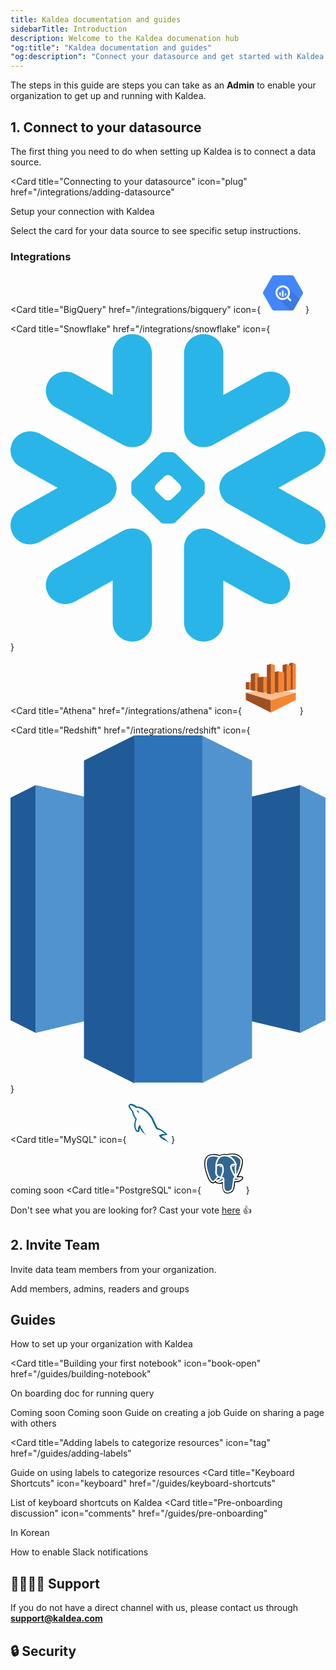 ```yaml
---
title: Kaldea documentation and guides
sidebarTitle: Introduction
description: Welcome to the Kaldea documenation hub
"og:title": "Kaldea documentation and guides"
"og:description": "Connect your datasource and get started with Kaldea! Find the how to guides on utilizing Kaldea's unified analytics platform for your data discovery, data catalog, query interface, query governance, data analysis, reporting, and jobs."
---
```


The steps in this guide are steps you can take as an **Admin** to enable your organization to get up and running with Kaldea.

## 1. Connect to your datasource

The first thing you need to do when setting up Kaldea is to connect a data source.

<Card
  title="Connecting to your datasource"
  icon="plug"
  href="/integrations/adding-datasource"
>
  Setup your connection with Kaldea
</Card>

Select the card for your data source to see specific setup instructions.

### Integrations

<CardGroup cols={3}>

<Card
  title="BigQuery"
  href="/integrations/bigquery"
  icon={
    <svg
      class="h-7 w-7"
      xmlns="http://www.w3.org/2000/svg"
      width="64"
      height="64"
      viewBox="0 0 64 64"
    >
      <path
        d="M14.48 58.196L.558 34.082c-.744-1.288-.744-2.876 0-4.164L14.48 5.805c.743-1.287 2.115-2.08 3.6-2.082h27.857c1.48.007 2.845.8 3.585 2.082l13.92 24.113c.744 1.288.744 2.876 0 4.164L49.52 58.196c-.743 1.287-2.115 2.08-3.6 2.082H18.07c-1.483-.005-2.85-.798-3.593-2.082z"
        fill="#4386fa"
      />
      <path
        d="M40.697 24.235s3.87 9.283-1.406 14.545-14.883 1.894-14.883 1.894L43.95 60.27h1.984c1.486-.002 2.858-.796 3.6-2.082L58.75 42.23z"
        opacity=".1"
      />
      <path
        d="M45.267 43.23L41 38.953a.67.67 0 0 0-.158-.12 11.63 11.63 0 1 0-2.032 2.037.67.67 0 0 0 .113.15l4.277 4.277a.67.67 0 0 0 .947 0l1.12-1.12a.67.67 0 0 0 0-.947zM31.64 40.464a8.75 8.75 0 1 1 8.749-8.749 8.75 8.75 0 0 1-8.749 8.749zm-5.593-9.216v3.616c.557.983 1.363 1.803 2.338 2.375v-6.013zm4.375-2.998v9.772a6.45 6.45 0 0 0 2.338 0V28.25zm6.764 6.606v-2.142H34.85v4.5a6.43 6.43 0 0 0 2.338-2.368z"
        fill="#fff"
      />
    </svg>
  }
></Card>

<Card
  title="Snowflake"
  href="/integrations/snowflake"
  icon={
    <svg
      class="h-7 w-7"
      viewBox="0 0 125 122"
      fill="none"
      xmlns="http://www.w3.org/2000/svg"
    >
      <path
        fill-rule="evenodd"
        clip-rule="evenodd"
        d="M41.7447 63.2298C42.0093 62.4201 42.1194 61.586 42.0996 60.7623C42.0689 60.1658 41.9894 59.5702 41.8151 58.9737C41.2905 57.122 40.048 55.4677 38.1861 54.4248L11.7045 39.5708C7.96616 37.4805 3.20025 38.7235 1.05478 42.3497C-1.11146 45.9706 0.166248 50.595 3.90457 52.6906L18.7026 61.0044L3.90457 69.2954C0.166248 71.3944 -1.10695 76.0197 1.05478 79.6556C3.20025 83.2722 7.96616 84.509 11.7045 82.4187L38.1861 67.5551C39.9731 66.556 41.1858 64.9894 41.7447 63.2298ZM48.9315 77.1495C47.41 77.0232 45.828 77.3337 44.4049 78.139L17.9034 92.9833C14.175 95.078 12.9018 99.727 15.0536 103.354C17.2153 106.971 21.9767 108.217 25.6997 106.113L40.5474 97.7928V114.418C40.5474 118.606 44.0356 122 48.3527 122C52.6491 122 56.1481 118.606 56.1481 114.418V84.6976C56.1481 80.7073 52.9642 77.4302 48.9315 77.1495ZM76.0714 44.8496C77.5884 44.9715 79.1659 44.6566 80.589 43.861L107.085 29.0027C110.819 26.9071 112.086 22.2774 109.939 18.6407C107.788 15.0206 103.022 13.7786 99.2941 15.8724L84.4564 24.2019V7.57171C84.4564 3.39464 80.9682 0 76.6511 0C72.3339 0 68.8548 3.39464 68.8548 7.57171V37.2919C68.8548 41.2778 72.0296 44.5601 76.0714 44.8496ZM17.9034 29.0027L44.4049 43.861C45.828 44.6566 47.41 44.9715 48.9315 44.8496C52.9642 44.5601 56.1481 41.2778 56.1481 37.2919V7.57171C56.1481 3.39464 52.6491 0 48.3527 0C44.0356 0 40.5474 3.39464 40.5474 7.57171V24.2019L25.6997 15.8724C21.9767 13.7786 17.2153 15.0206 15.0536 18.6407C12.9018 22.2774 14.175 26.9071 17.9034 29.0027ZM67.7071 60.9421C67.7071 60.5105 67.438 59.9088 67.1238 59.5895L63.9345 56.5054C63.6202 56.201 63.0008 55.9484 62.5556 55.9484H62.4319C61.9876 55.9484 61.3691 56.201 61.0594 56.5054L57.8701 59.5895C57.5504 59.9088 57.3057 60.5105 57.3057 60.9421V61.0632C57.3057 61.4895 57.5504 62.0859 57.8701 62.3965L61.0594 65.4893C61.3736 65.7946 61.9876 66.0464 62.4319 66.0464H62.5556C63.0008 66.0464 63.6202 65.7946 63.9345 65.4893L67.1238 62.3965C67.438 62.0859 67.7071 61.4895 67.7071 61.0632V60.9421ZM76.5111 63.9087L65.4966 74.5952C65.1815 74.9093 64.5729 75.1663 64.1141 75.1663H63.315H61.6878H60.8752C60.43 75.1663 59.8115 74.9093 59.4918 74.5952L48.4827 63.9087C48.1676 63.6078 47.9129 63.0026 47.9129 62.5754V61.7851V60.2044V59.4246C47.9129 58.9878 48.1676 58.3817 48.4827 58.0764L59.4918 47.3907C59.8115 47.0758 60.43 46.8285 60.8752 46.8285H61.6878H63.315H64.1141C64.5629 46.8285 65.1815 47.0758 65.4966 47.3907L76.5111 58.0764C76.8253 58.3817 77.08 58.9878 77.08 59.4246V60.2044V61.7851V62.5754C77.08 63.0026 76.8253 63.6078 76.5111 63.9087ZM107.085 92.9833L80.589 78.139C79.1659 77.3337 77.5884 77.0232 76.0714 77.1495C72.0296 77.4302 68.8548 80.7073 68.8548 84.6976V114.418C68.8548 118.606 72.3339 122 76.6511 122C80.9682 122 84.4564 118.606 84.4564 114.418V97.7928L99.2941 106.113C103.022 108.217 107.788 106.971 109.939 103.354C112.086 99.727 110.819 95.078 107.085 92.9833ZM121.095 52.6906L106.296 61.0044L121.095 69.2954C124.832 71.3944 126.11 76.0197 123.949 79.6556C121.793 83.2722 117.022 84.509 113.298 82.4187L86.7969 67.5551C85.0298 66.556 83.8026 64.9894 83.2581 63.2298C82.999 62.4201 82.8789 61.586 82.9087 60.7623C82.924 60.1658 83.0134 59.5702 83.1832 58.9737C83.7132 57.122 84.9557 55.4686 86.7969 54.4248L113.298 39.5708C117.022 37.4805 121.793 38.7235 123.949 42.3497C126.11 45.9706 124.832 50.595 121.095 52.6906Z"
        fill="#29B5E8"
      />
    </svg>
  }
></Card>

<Card
  title="Athena"
  href="/integrations/athena"
  icon={
    <svg
      className="h-7 w-7"
      width="85"
      height="85"
      viewBox="0 0 85 85"
      fill="none"
      xmlns="http://www.w3.org/2000/svg"
    >
      <path
        fill-rule="evenodd"
        clip-rule="evenodd"
        d="M82.5 50.856L42.5 45.875L2.5 50.856L42.5 82.499L82.5 50.856Z"
        fill="#FCBF92"
      />
      <path
        fill-rule="evenodd"
        clip-rule="evenodd"
        d="M2.5 50.8594L42.5 62.9484V82.5024L2.5 62.2354V50.8594Z"
        fill="#9D5025"
      />
      <path
        fill-rule="evenodd"
        clip-rule="evenodd"
        d="M82.5 50.8594L42.5 62.9484V82.5024L82.5 62.2354V50.8594Z"
        fill="#F58534"
      />
      <path
        fill-rule="evenodd"
        clip-rule="evenodd"
        d="M7.665 33.6719H2.5V45.1669L7.665 46.1179L13.406 39.9609L7.665 33.6729V33.6719Z"
        fill="#9D5025"
      />
      <path
        fill-rule="evenodd"
        clip-rule="evenodd"
        d="M13.406 45.6419L7.66504 46.1169V33.6719H13.406V45.6419Z"
        fill="#F58534"
      />
      <path
        fill-rule="evenodd"
        clip-rule="evenodd"
        d="M17.2771 19.3291L10.4771 20.6251V46.7051L17.2771 48.1311L23.501 33.6641L17.2771 19.3281V19.3291Z"
        fill="#9D5025"
      />
      <path
        fill-rule="evenodd"
        clip-rule="evenodd"
        d="M23.4999 47.4171L17.2769 48.1301V19.3281L23.4999 20.0411V47.4171V47.4171Z"
        fill="#F58534"
      />
      <path
        fill-rule="evenodd"
        clip-rule="evenodd"
        d="M30.535 25.1328L21.147 26.0838V48.9548L30.535 50.8568L40.5 37.9348L30.535 25.1328V25.1328Z"
        fill="#9D5025"
      />
      <path
        fill-rule="evenodd"
        clip-rule="evenodd"
        d="M36.8642 49.7868L30.5352 50.8568V25.1328L36.8642 25.6078V49.7858V49.7868Z"
        fill="#F58534"
      />
      <path
        fill-rule="evenodd"
        clip-rule="evenodd"
        d="M42.4999 4.39062L36.1709 6.41162V51.9276L42.4999 53.2226L48.8289 28.8066L42.4999 4.39062Z"
        fill="#9D5025"
      />
      <path
        fill-rule="evenodd"
        clip-rule="evenodd"
        d="M48.3589 49.7906L54.4649 50.8606L63.8529 33.6716L54.4649 16.6016L48.3589 17.5526V49.7906Z"
        fill="#9D5025"
      />
      <path
        fill-rule="evenodd"
        clip-rule="evenodd"
        d="M63.8529 33.6716L54.4649 16.6016L48.3589 17.5526"
        fill="#9D5025"
      />
      <path
        fill-rule="evenodd"
        clip-rule="evenodd"
        d="M61.3818 47.4232L67.7228 48.1362L74.5228 26.4422L67.7228 4.86719L61.3818 6.41219V47.4222V47.4232Z"
        fill="#9D5025"
      />
      <path
        fill-rule="evenodd"
        clip-rule="evenodd"
        d="M71.5938 45.638L77.3347 46.113L82.4997 24.658L77.3347 2.5L71.5938 3.926V45.638V45.638Z"
        fill="#9D5025"
      />
      <path
        fill-rule="evenodd"
        clip-rule="evenodd"
        d="M42.5 4.39L48.829 6.411V51.927L42.5 53.222V4.39ZM63.853 18.5L54.465 16.598V50.857L63.853 48.955V18.5ZM74.524 7.6L67.724 4.866V48.135L74.524 46.708V7.6ZM82.5 5.103L77.335 2.5V46.114L82.5 45.163V5.103Z"
        fill="#F58534"
      />
    </svg>
  }
></Card>

<Card
  title="Redshift"
  href="/integrations/redshift"
  icon={
    <svg
      class="h-7 w-7"
      enable-background="new 0 0 1615 1783.7"
      viewBox="0 0 1615 1783.7"
      xmlns="http://www.w3.org/2000/svg"
    >
      <path
        d="m807.5 1363.8 678.3 161.5v-1270.5l-678.3 161.5z"
        fill="#205b97"
      />
      <path
        d="m1485.8 254.8 129.2 64.6v1141.3l-129.2 64.6zm-678.3 1109-678.3 161.5v-1270.5l678.3 161.5z"
        fill="#5193ce"
      />
      <path d="m129.2 254.8-129.2 64.6v1141.3l129.2 64.6z" fill="#205b97" />
      <path
        d="m979.8 1783.7 258.4-129.2v-1525.3l-258.4-129.2-79 847z"
        fill="#5193ce"
      />
      <path
        d="m635.2 1783.7-258.4-129.2v-1525.3l258.4-129.2 79 847z"
        fill="#205b97"
      />
      <path d="m635.2 0h348.1v1780.1h-348.1z" fill="#2e73b7" />
    </svg>
  }
></Card>
<Card
  title="MySQL"
  icon={
    <svg
      className="h-7 w-7"
      xmlns="http://www.w3.org/2000/svg"
      width="64"
      height="64"
      viewBox="0 0 25.6 25.6"
    >
      <path
        d="M179.076 94.886c-3.568-.1-6.336.268-8.656 1.25-.668.27-1.74.27-1.828 1.116.357.355.4.936.713 1.428.535.893 1.473 2.096 2.32 2.72l2.855 2.053c1.74 1.07 3.703 1.695 5.398 2.766.982.625 1.963 1.428 2.945 2.098.5.357.803.938 1.428 1.16v-.135c-.312-.4-.402-.98-.713-1.428l-1.34-1.293c-1.293-1.74-2.9-3.258-4.64-4.506-1.428-.982-4.55-2.32-5.13-3.97l-.088-.1c.98-.1 2.14-.447 3.078-.715 1.518-.4 2.9-.312 4.46-.713l2.143-.625v-.4c-.803-.803-1.383-1.874-2.23-2.632-2.275-1.963-4.775-3.882-7.363-5.488-1.383-.892-3.168-1.473-4.64-2.23-.537-.268-1.428-.402-1.74-.848-.805-.98-1.25-2.275-1.83-3.436l-3.658-7.763c-.803-1.74-1.295-3.48-2.275-5.086-4.596-7.585-9.594-12.18-17.268-16.687-1.65-.937-3.613-1.34-5.7-1.83l-3.346-.18c-.715-.312-1.428-1.16-2.053-1.562-2.543-1.606-9.102-5.086-10.977-.5-1.205 2.9 1.785 5.755 2.8 7.228.76 1.026 1.74 2.186 2.277 3.346.3.758.4 1.562.713 2.365.713 1.963 1.383 4.15 2.32 5.98.5.937 1.025 1.92 1.65 2.767.357.5.982.714 1.115 1.517-.625.893-.668 2.23-1.025 3.347-1.607 5.042-.982 11.288 1.293 15 .715 1.115 2.4 3.57 4.686 2.632 2.008-.803 1.56-3.346 2.14-5.577.135-.535.045-.892.312-1.25v.1l1.83 3.703c1.383 2.186 3.793 4.462 5.8 5.98 1.07.803 1.918 2.187 3.256 2.677v-.135h-.088c-.268-.4-.67-.58-1.027-.892-.803-.803-1.695-1.785-2.32-2.677-1.873-2.498-3.523-5.265-4.996-8.12-.715-1.383-1.34-2.9-1.918-4.283-.27-.536-.27-1.34-.715-1.606-.67.98-1.65 1.83-2.143 3.034-.848 1.918-.936 4.283-1.248 6.737-.18.045-.1 0-.18.1-1.426-.356-1.918-1.83-2.453-3.078-1.338-3.168-1.562-8.254-.402-11.913.312-.937 1.652-3.882 1.117-4.774-.27-.848-1.16-1.338-1.652-2.008-.58-.848-1.203-1.918-1.605-2.855-1.07-2.5-1.605-5.265-2.766-7.764-.537-1.16-1.473-2.365-2.232-3.435-.848-1.205-1.783-2.053-2.453-3.48-.223-.5-.535-1.294-.178-1.83.088-.357.268-.5.623-.58.58-.5 2.232.134 2.812.4 1.65.67 3.033 1.294 4.416 2.23.625.446 1.295 1.294 2.098 1.518h.938c1.428.312 3.033.1 4.37.5 2.365.76 4.506 1.874 6.426 3.08 5.844 3.703 10.664 8.968 13.92 15.26.535 1.026.758 1.963 1.25 3.034.938 2.187 2.098 4.417 3.033 6.56.938 2.097 1.83 4.24 3.168 5.98.67.937 3.346 1.427 4.55 1.918.893.4 2.275.76 3.08 1.25 1.516.937 3.033 2.008 4.46 3.034.713.534 2.945 1.65 3.078 2.54zm-45.5-38.772a7.09 7.09 0 0 0-1.828.223v.1h.088c.357.714.982 1.205 1.428 1.83l1.027 2.142.088-.1c.625-.446.938-1.16.938-2.23-.268-.312-.312-.625-.535-.937-.268-.446-.848-.67-1.206-1.026z"
        transform="matrix(.390229 0 0 .38781 -46.300037 -16.856717)"
        fill-rule="evenodd"
        fill="#00678c"
      />
    </svg>
  }
>
  coming soon
</Card>
<Card
  title="PostgreSQL"
  icon={
    <svg
      className="h-7 w-7"
      xmlns="http://www.w3.org/2000/svg"
      height="64"
      viewBox="0 0 25.6 25.6"
      width="64"
    >
      <g fill="none" stroke="#fff">
        <path
          d="M18.983 18.636c.163-1.357.114-1.555 1.124-1.336l.257.023c.777.035 1.793-.125 2.4-.402 1.285-.596 2.047-1.592.78-1.33-2.89.596-3.1-.383-3.1-.383 3.053-4.53 4.33-10.28 3.227-11.687-3.004-3.84-8.205-2.024-8.292-1.976l-.028.005c-.57-.12-1.2-.19-1.93-.2-1.308-.02-2.3.343-3.054.914 0 0-9.277-3.822-8.846 4.807.092 1.836 2.63 13.9 5.66 10.25C8.29 15.987 9.36 14.86 9.36 14.86c.53.353 1.167.533 1.834.468l.052-.044a2.01 2.01 0 0 0 .021.518c-.78.872-.55 1.025-2.11 1.346-1.578.325-.65.904-.046 1.056.734.184 2.432.444 3.58-1.162l-.046.183c.306.245.285 1.76.33 2.842s.116 2.093.337 2.688.48 2.13 2.53 1.7c1.713-.367 3.023-.896 3.143-5.81"
          fill="#000"
          stroke="#000"
          stroke-linecap="butt"
          stroke-width="2.149"
          class="D"
        />
        <path
          d="M23.535 15.6c-2.89.596-3.1-.383-3.1-.383 3.053-4.53 4.33-10.28 3.228-11.687-3.004-3.84-8.205-2.023-8.292-1.976l-.028.005a10.31 10.31 0 0 0-1.929-.201c-1.308-.02-2.3.343-3.054.914 0 0-9.278-3.822-8.846 4.807.092 1.836 2.63 13.9 5.66 10.25C8.29 15.987 9.36 14.86 9.36 14.86c.53.353 1.167.533 1.834.468l.052-.044a2.02 2.02 0 0 0 .021.518c-.78.872-.55 1.025-2.11 1.346-1.578.325-.65.904-.046 1.056.734.184 2.432.444 3.58-1.162l-.046.183c.306.245.52 1.593.484 2.815s-.06 2.06.18 2.716.48 2.13 2.53 1.7c1.713-.367 2.6-1.32 2.725-2.906.088-1.128.286-.962.3-1.97l.16-.478c.183-1.53.03-2.023 1.085-1.793l.257.023c.777.035 1.794-.125 2.39-.402 1.285-.596 2.047-1.592.78-1.33z"
          fill="#336791"
          stroke="none"
        />
        <g class="E">
          <g class="B">
            <path
              d="M12.814 16.467c-.08 2.846.02 5.712.298 6.4s.875 2.05 2.926 1.612c1.713-.367 2.337-1.078 2.607-2.647l.633-5.017M10.356 2.2S1.072-1.596 1.504 7.033c.092 1.836 2.63 13.9 5.66 10.25C8.27 15.95 9.27 14.907 9.27 14.907m6.1-13.4c-.32.1 5.164-2.005 8.282 1.978 1.1 1.407-.175 7.157-3.228 11.687"
              class="C"
            />
            <path
              d="M20.425 15.17s.2.98 3.1.382c1.267-.262.504.734-.78 1.33-1.054.49-3.418.615-3.457-.06-.1-1.745 1.244-1.215 1.147-1.652-.088-.394-.69-.78-1.086-1.744-.347-.84-4.76-7.29 1.224-6.333.22-.045-1.56-5.7-7.16-5.782S7.99 8.196 7.99 8.196"
              stroke-linejoin="bevel"
            />
          </g>
          <g class="C">
            <path d="M11.247 15.768c-.78.872-.55 1.025-2.11 1.346-1.578.325-.65.904-.046 1.056.734.184 2.432.444 3.58-1.163.35-.49-.002-1.27-.482-1.468-.232-.096-.542-.216-.94.23z" />
            <path
              d="M11.196 15.753c-.08-.513.168-1.122.433-1.836.398-1.07 1.316-2.14.582-5.537-.547-2.53-4.22-.527-4.22-.184s.166 1.74-.06 3.365c-.297 2.122 1.35 3.916 3.246 3.733"
              class="B"
            />
          </g>
        </g>
        <g fill="#fff" class="D">
          <path
            d="M10.322 8.145c-.017.117.215.43.516.472s.558-.202.575-.32-.215-.246-.516-.288-.56.02-.575.136z"
            stroke-width=".239"
          />
          <path
            d="M19.486 7.906c.016.117-.215.43-.516.472s-.56-.202-.575-.32.215-.246.516-.288.56.02.575.136z"
            stroke-width=".119"
          />
        </g>
        <path
          d="M20.562 7.095c.05.92-.198 1.545-.23 2.524-.046 1.422.678 3.05-.413 4.68"
          class="B C E"
        />
      </g>
    </svg>
  }
></Card>

</CardGroup>

Don't see what you are looking for? Cast your vote [here](https://kaldea.canny.io/feature-requests) 👍

## 2. Invite Team

Invite data team members from your organization.

<Card title="Invite team" icon="user-plus" href="/getting-started/invite-team">
  Add members, admins, readers and groups
</Card>

## Guides

<CardGroup>

<Card title="Workspace setup" icon="gear" href="/guides/workspace-setup">
  How to set up your organization with Kaldea
</Card>

<Card
  title="Building your first notebook"
  icon="book-open"
  href="/guides/building-notebook"
>
  On boarding doc for running query
</Card>

<Card title="Exploring Catalog" icon="books" href="/guides/exploring-catalog">
  Coming soon
</Card>

<Card title="Saving Queries" icon="bookmark" href="/guides/saving-queries">
  Coming soon
</Card>

<Card title="Creating your first job" icon="plus" href="/creating-first-job">
  Guide on creating a job
</Card>

<Card title="Sharing Pages" icon="share" href="/guides/sharing-pages">
  Guide on sharing a page with others
</Card>

<Card
  title="Adding labels to categorize resources"
  icon="tag"
  href="/guides/adding-labels"
>
  Guide on using labels to categorize resources
</Card>
<Card
  title="Keyboard Shortcuts"
  icon="keyboard"
  href="/guides/keyboard-shortcuts"
>
  List of keyboard shortcuts on Kaldea
</Card>
<Card
  title="Pre-onboarding discussion"
  icon="comments"
  href="/guides/pre-onboarding"
>
  In Korean
</Card>

<Card title="Slack integration" icon="bell" href="/guides/notifications">
  How to enable Slack notifications
</Card>

</CardGroup>

## 🙋‍♂️🙋‍♀️ Support

If you do not have a direct channel with us, please contact us through **support@kaldea.com**

## 🔒 Security

<CardGroup>
  <Card
    title="How does data flow in Kaldea"
    icon="arrows-turn-to-dots"
    href="/security/data-flow"
  ></Card>
  <Card title="Security FAQ" icon="lock" href="/security/security-faq"></Card>
</CardGroup>
